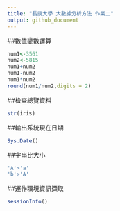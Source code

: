 ```yaml
---
title: "長庚大學 大數據分析方法 作業二"
output: github_document
---
```




##數值變數運算
```r
num1<-3561
num2<-5815
num1+num2
num1-num2
num1*num2
round(num1/num2,digits = 2)
```

##檢查總覽資料
```r
str(iris)
```

##輸出系統現在日期
```r
Sys.Date()
```

##字串比大小
```r
'A'>'a'
'b'>'A'
```

##運作環境資訊擷取
```r
sessionInfo()
```



